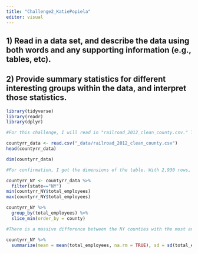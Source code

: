 ```yaml
---
title: "Challenge2_KatiePopiela"
editor: visual
---
```


## 1) Read in a data set, and describe the data using both words and any supporting information (e.g., tables, etc).
## 2) Provide summary statistics for different interesting groups within the data, and interpret those statistics.

```r
library(tidyverse)
library(readr)
library(dplyr)

#For this challenge, I will read in "railroad_2012_clean_county.csv." This dataset shows the number of railroad employees in each county in each state.
```

```r
countyrr_data <- read.csv("_data/railroad_2012_clean_county.csv")
head(countyrr_data)
```

```r
dim(countyrr_data)
```

```r
#For confirmation, I got the dimensions of the table. With 2,930 rows, it must be filtered down and grouped in some way in order to present specific information. As an example, I will filter the data down to one state and put in for the most and fewest number of RR employees in that state.

countyrr_NY <- countyrr_data %>%
  filter(state=="NY")
min(countyrr_NY$total_employees)
max(countyrr_NY$total_employees)
```

```r
countyrr_NY %>%
  group_by(total_employees) %>%
  slice_min(order_by = county)
```


```r
#There is a massive difference between the NY counties with the most and fewest RR employees - Suffolk County (3685) and Lewis (5). Furthermore, despite the large disparity between these two numbers, the average number of RR employees in NY is relatively low at 279.508. The SD (standard deviation) is 590.779. The variance came out as 349,019.9 which doesn't really make sense to me, though.
```

```r
countyrr_NY %>%
  summarize(mean = mean(total_employees, na.rm = TRUE), sd = sd(total_employees, na.rm = TRUE), var = var(total_employees, na.rm = TRUE)) 
```

